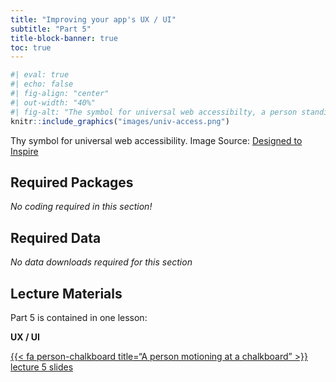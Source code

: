 ```yaml
---
title: "Improving your app's UX / UI"
subtitle: "Part 5"
title-block-banner: true
toc: true
---
```


```r
#| eval: true 
#| echo: false
#| fig-align: "center"
#| out-width: "40%" 
#| fig-alt: "The symbol for universal web accessibilty, a person standing with arms outstretched inside a circle"
knitr::include_graphics("images/univ-access.png")
```

::: {.center-text .body-text-s .gray-text}
Thy symbol for universal web accessibility. Image Source: [Designed to Inspire](https://www.designedtoinspire.com/blog/142365-searching-for-an-accessibility-symbol/)
:::

## Required Packages

*No coding required in this section!*

## Required Data

*No data downloads required for this section*

## Lecture Materials

Part 5 is contained in one lesson:

::: {.center-text}
[**UX / UI**]{.teal-text .body-text-m}

[{{< fa person-chalkboard title="A person motioning at a chalkboard" >}} lecture 5 slides](slides/part5-ux-ui-slides.qmd){.btn role="button" target="_blank"} 
:::
